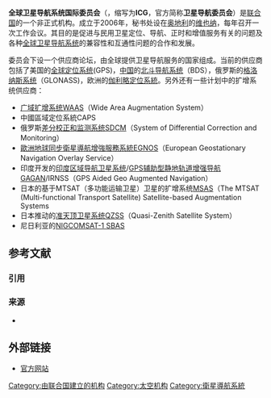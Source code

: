 '''全球卫星导航系统国际委员会'''（{{lang-en|'''I'''nternational '''C'''ommittee on '''G'''lobal Navigation Satellite Systems}}，缩写为'''ICG'''，官方简称'''卫星导航委员会'''）是[[联合国|联合国]]的一个非正式机构。成立于2006年，秘书处设在[[奥地利|奥地利]]的[[维也纳|维也纳]]，每年召开一次工作会议。其目的是促进与民用卫星定位、导航、正时和增值服务有关的问题及各种[[全球卫星导航系统|全球卫星导航系统]]的兼容性和互通性问题的合作和发展。

委员会下设一个供应商论坛，由全球提供卫星导航服务的国家组成。当前的供应商包括了美国的[[全球定位系统|全球定位系统]](GPS)，[[中国|中国]]的[[北斗导航系统|北斗导航系统]]（BDS），俄罗斯的[[格洛纳斯系统|格洛纳斯系统]]（GLONASS)，欧洲的[[伽利略定位系統|伽利略定位系統]]。另外还有一些计划中的扩增系统供应商：
*[[广域扩增系统|广域扩增系统]]WAAS（Wide Area Augmentation System）
*中國區域定位系統CAPS
*俄罗斯[[差分校正和监测系统|差分校正和监测系统]][[SDCM|SDCM]]（System of Differential Correction and Monitoring）
*[[歐洲地球同步衛星導航增強服務系統|歐洲地球同步衛星導航增強服務系統]]EGNOS（European Geostationary Navigation Overlay Service）
*印度开发的[[印度区域导航卫星系统|印度区域导航卫星系统]]/[[GPS辅助型静地轨道增强导航|GPS辅助型静地轨道增强导航]]GAGAN/IRNSS（GPS Aided Geo Augmented Navigation）
*日本的基于MTSAT（多功能运输卫星）卫星的扩增系统[[MSAS|MSAS]]（The MTSAT (Multi-functional Transport Satellite) Satellite-based Augmentation Systems
*日本推动的[[准天顶卫星系统|准天顶卫星系统]]QZSS（Quasi-Zenith Satellite System）
*尼日利亚的[[NIGCOMSAT-1_SBAS|NIGCOMSAT-1 SBAS]]

== 参考文献 ==
=== 引用 ===
{{Reflist}}

=== 来源 ===
{{ReflistH}}
* {{cite web |url = http://www.oosa.unvienna.org/pdf/publications/icg_book01C.pdf |format = PDF |title = 一个讨论全球卫星导航系统（全球导航系统） 以造福全世界人民的论坛 |access-date = 2009-03-02 |author = 全球卫星导航系统国际委员会秘书处 |language = zh-Hans |archive-date = 2008-08-20 |archive-url = https://web.archive.org/web/20080820141301/http://www.oosa.unvienna.org/pdf/publications/icg_book01C.pdf |dead-url = no }}
{{ReflistF}}

==外部链接==
* [http://www.unoosa.org/oosa/en/SAP/gnss/icg.html 官方网站]{{Wayback|url=http://www.unoosa.org/oosa/en/SAP/gnss/icg.html |date=20090216090344 }}
{{UN-stub}}
[[Category:由联合国建立的机构|Category:由联合国建立的机构]]
[[Category:太空机构|Category:太空机构]]
[[Category:衛星導航系統|Category:衛星導航系統]]